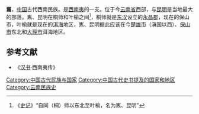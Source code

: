 '''巂'''，[[中国|中国]]古代西南民族。是[[西南夷|西南夷]]的一支。位于今[[云南省|云南省]]西部，与[[昆明|昆明]]是当地最大的部落。嶲、昆明在桐师和叶榆之间<ref>《[[史记|史记]]》“自同（桐）师以东北至叶榆，名为嶲、昆明”</ref>，桐师就是[[东汉|东汉]]设立的[[永昌郡|永昌郡]]，现在的保山市，叶榆就是现在的[[洱海|洱海]]地区，嶲、昆明据此应该在今[[楚雄市|楚雄市]]（滇国以西）、[[保山市|保山市]]东北和[[大理市|大理市]]洱海地区。

==参考文献==
<div class="references-small">
<references></references>
</div>
*《[[汉书|汉书]]·西南夷传》

[[Category:中国古代民族与国家|Category:中国古代民族与国家]]
[[Category:中国古代史书提及的国家和地区|Category:中国古代史书提及的国家和地区]]
[[Category:云南民族史|Category:云南民族史]]